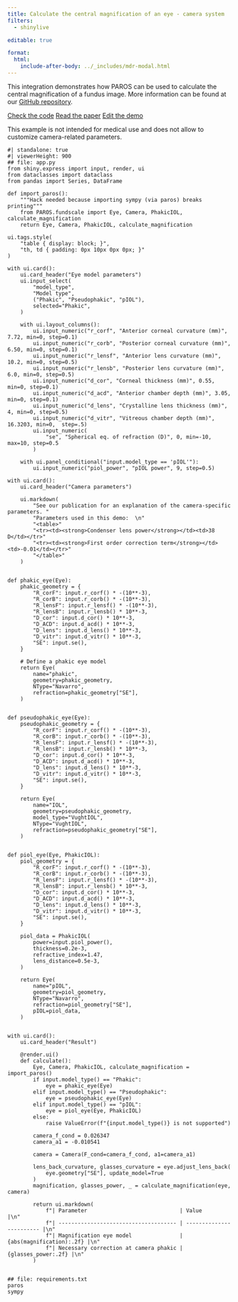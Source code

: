 ```yaml
---
title: Calculate the central magnification of an eye - camera system
filters:
  - shinylive

editable: true

format:
  html:
    include-after-body: ../_includes/mdr-modal.html
---
```


This integration demonstrates how PAROS can be used to calculate the central magnification of a fundus image. More information can be found at our [GitHub repository](https://github.com/MREYE-LUMC/PAROS).

[Check the code](https://github.com/MREYE-LUMC/PAROS){.btn .btn-outline-primary .btn role="button"}
[Read the paper](https://doi.org/10.1167/iovs.65.1.43){.btn .btn-outline-primary .btn role="button"}
<!-- Note: the edit.html file is generated automatically. -->
[Edit the demo](edit.html){.btn .btn-outline-primary .btn role="button" .external}

::: {.callout-warning}
This example is not intended for medical use and does not allow to customize camera-related parameters.
:::

:::{.column-screen-inset}
```shinylive-python
#| standalone: true
#| viewerHeight: 900
## file: app.py
from shiny.express import input, render, ui
from dataclasses import dataclass
from pandas import Series, DataFrame

def import_paros():
    """Hack needed because importing sympy (via paros) breaks printing"""
    from PAROS.fundscale import Eye, Camera, PhakicIOL, calculate_magnification
    return Eye, Camera, PhakicIOL, calculate_magnification

ui.tags.style(
    "table { display: block; }",
    "th, td { padding: 0px 10px 0px 0px; }"
)

with ui.card():
    ui.card_header("Eye model parameters")
    ui.input_select(
        "model_type",
        "Model type",
        ("Phakic", "Pseudophakic", "pIOL"),
        selected="Phakic",
    )

    with ui.layout_columns():
        ui.input_numeric("r_corf", "Anterior corneal curvature (mm)", 7.72, min=0, step=0.1)
        ui.input_numeric("r_corb", "Posterior corneal curvature (mm)", 6.50, min=0, step=0.1)
        ui.input_numeric("r_lensf", "Anterior lens curvature (mm)", 10.2, min=0, step=0.5)
        ui.input_numeric("r_lensb", "Posterior lens curvature (mm)", 6.0, min=0, step=0.5)
        ui.input_numeric("d_cor", "Corneal thickness (mm)", 0.55, min=0, step=0.1)
        ui.input_numeric("d_acd", "Anterior chamber depth (mm)", 3.05, min=0, step=0.1)
        ui.input_numeric("d_lens", "Crystalline lens thickness (mm)", 4, min=0, step=0.5)
        ui.input_numeric("d_vitr", "Vitreous chamber depth (mm)", 16.3203, min=0,  step=.5)
        ui.input_numeric(
            "se", "Spherical eq. of refraction (D)", 0, min=-10, max=10, step=0.5
        )

    with ui.panel_conditional("input.model_type == 'pIOL'"):
        ui.input_numeric("piol_power", "pIOL power", 9, step=0.5)

with ui.card():
    ui.card_header("Camera parameters")

    ui.markdown(
        "See our publication for an explanation of the camera-specific parameters. "
        "Parameters used in this demo:  \n"
        "<table>"
        "<tr><td><strong>Condenser lens power</strong></td><td>38 D</td></tr>"
        "<tr><td><strong>First order correction term</strong></td><td>-0.01</td></tr>"
        "</table>"
    )


def phakic_eye(Eye):
    phakic_geometry = {
        "R_corF": input.r_corf() * -(10**-3),
        "R_corB": input.r_corb() * -(10**-3),
        "R_lensF": input.r_lensf() * -(10**-3),
        "R_lensB": input.r_lensb() * 10**-3,
        "D_cor": input.d_cor() * 10**-3,
        "D_ACD": input.d_acd() * 10**-3,
        "D_lens": input.d_lens() * 10**-3,
        "D_vitr": input.d_vitr() * 10**-3,
        "SE": input.se(),
    }

    # Define a phakic eye model
    return Eye(
        name="phakic",
        geometry=phakic_geometry,
        NType="Navarro",
        refraction=phakic_geometry["SE"],
    )


def pseudophakic_eye(Eye):
    pseudophakic_geometry = {
        "R_corF": input.r_corf() * -(10**-3),
        "R_corB": input.r_corb() * -(10**-3),
        "R_lensF": input.r_lensf() * -(10**-3),
        "R_lensB": input.r_lensb() * 10**-3,
        "D_cor": input.d_cor() * 10**-3,
        "D_ACD": input.d_acd() * 10**-3,
        "D_lens": input.d_lens() * 10**-3,
        "D_vitr": input.d_vitr() * 10**-3,
        "SE": input.se(),
    }

    return Eye(
        name="IOL",
        geometry=pseudophakic_geometry,
        model_type="VughtIOL",
        NType="VughtIOL",
        refraction=pseudophakic_geometry["SE"],
    )


def piol_eye(Eye, PhakicIOL):
    piol_geometry = {
        "R_corF": input.r_corf() * -(10**-3),
        "R_corB": input.r_corb() * -(10**-3),
        "R_lensF": input.r_lensf() * -(10**-3),
        "R_lensB": input.r_lensb() * 10**-3,
        "D_cor": input.d_cor() * 10**-3,
        "D_ACD": input.d_acd() * 10**-3,
        "D_lens": input.d_lens() * 10**-3,
        "D_vitr": input.d_vitr() * 10**-3,
        "SE": input.se(),
    }

    piol_data = PhakicIOL(
        power=input.piol_power(),
        thickness=0.2e-3,
        refractive_index=1.47,
        lens_distance=0.5e-3,
    )

    return Eye(
        name="pIOL",
        geometry=piol_geometry,
        NType="Navarro",
        refraction=piol_geometry["SE"],
        pIOL=piol_data,
    )


with ui.card():
    ui.card_header("Result")
    
    @render.ui()
    def calculate():
        Eye, Camera, PhakicIOL, calculate_magnification = import_paros()
        if input.model_type() == "Phakic":
            eye = phakic_eye(Eye)
        elif input.model_type() == "Pseudophakic":
            eye = pseudophakic_eye(Eye)
        elif input.model_type() == "pIOL":
            eye = piol_eye(Eye, PhakicIOL)
        else:
            raise ValueError(f"{input.model_type()} is not supported")
    
        camera_f_cond = 0.026347
        camera_a1 = -0.010541
    
        camera = Camera(F_cond=camera_f_cond, a1=camera_a1)
    
        lens_back_curvature, glasses_curvature = eye.adjust_lens_back(
            eye.geometry["SE"], update_model=True
        )
        magnification, glasses_power, _ = calculate_magnification(eye, camera)
    
        return ui.markdown(
            f"| Parameter                             | Value                    |\n"
            f"| ------------------------------------- | ------------------------ |\n"
            f"| Magnification eye model               | {abs(magnification):.2f} |\n"
            f"| Necessary correction at camera phakic | {glasses_power:.2f} |\n"
        )


## file: requirements.txt
paros
sympy
```
:::